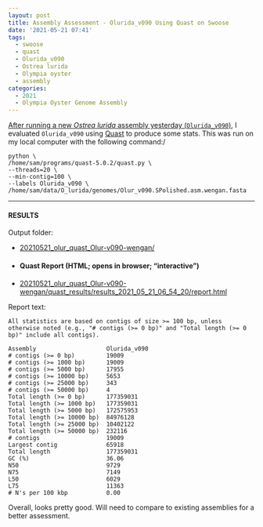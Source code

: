 ```yaml
---
layout: post
title: Assembly Assessment - Olurida_v090 Using Quast on Swoose
date: '2021-05-21 07:41'
tags: 
  - swoose
  - quast
  - Olurida_v090
  - Ostrea lurida
  - Olympia oyster
  - assembly
categories: 
  - 2021
  - Olympia Oyster Genome Assembly
---
```

[After running a new _Ostrea lurida_ assembly yesterday (`Olurida_v090`)](https://robertslab.github.io/sams-notebook/posts/2021-05-20-Genome-Assembly---Olurida_v090-with-BGI-Illumina-and-PacBio-Hybrid-Using-Wengan-on-Mox/), I evaluated `Olurida_v090` using [Quast](http://quast.sourceforge.net/quast) to produce some stats. This was run on my local computer with the following command:/

```shell
python \
/home/sam/programs/quast-5.0.2/quast.py \
--threads=20 \
--min-contig=100 \
--labels Olurida_v090 \
/home/sam/data/O_lurida/genomes/Olur_v090.SPolished.asm.wengan.fasta
```

---

#### RESULTS

Output folder:

- [20210521_olur_quast_Olur-v090-wengan/](https://gannet.fish.washington.edu/Atumefaciens/20210521_olur_quast_Olur-v090-wengan/)

- #### Quast Report (HTML; opens in browser; "interactive")

- [20210521_olur_quast_Olur-v090-wengan/quast_results/results_2021_05_21_06_54_20/report.html](https://gannet.fish.washington.edu/Atumefaciens/20210521_olur_quast_Olur-v090-wengan/quast_results/results_2021_05_21_06_54_20/report.html)


Report text:

```
All statistics are based on contigs of size >= 100 bp, unless otherwise noted (e.g., "# contigs (>= 0 bp)" and "Total length (>= 0 bp)" include all contigs).

Assembly                    Olurida_v090
# contigs (>= 0 bp)         19009       
# contigs (>= 1000 bp)      19009       
# contigs (>= 5000 bp)      17955       
# contigs (>= 10000 bp)     5653        
# contigs (>= 25000 bp)     343         
# contigs (>= 50000 bp)     4           
Total length (>= 0 bp)      177359031   
Total length (>= 1000 bp)   177359031   
Total length (>= 5000 bp)   172575953   
Total length (>= 10000 bp)  84976128    
Total length (>= 25000 bp)  10402122    
Total length (>= 50000 bp)  232116      
# contigs                   19009       
Largest contig              65918       
Total length                177359031   
GC (%)                      36.06       
N50                         9729        
N75                         7149        
L50                         6029        
L75                         11363       
# N's per 100 kbp           0.00  
```

Overall, looks pretty good. Will need to compare to existing assemblies for a better assessment.